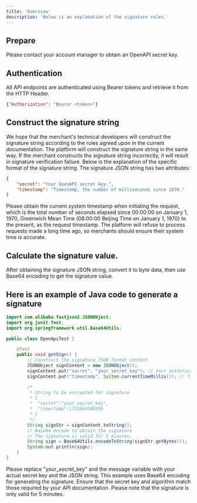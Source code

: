 ```yaml
---
title: 'Overview'
description: 'Below is an explanation of the signature rules.'
---
```


## Prepare

Please contact your account manager to obtain an OpenAPI secret key.


## Authentication

All API endpoints are authenticated using Bearer tokens and retrieve it from the HTTP Header.

```json
{"Authorization": "Bearer <token>"}
```

## Construct the signature string

We hope that the merchant's technical developers will construct the signature string according to the rules agreed upon in the current documentation. The platform will construct the signature string in the same way. If the merchant constructs the signature string incorrectly, it will result in signature verification failure. Below is the explanation of the specific format of the signature string. The signature JSON string has two attributes:

```json
{
    "secret": "Your OpenAPI secret key.",
    "timestamp": "Timestamp, the number of milliseconds since 1970."
}
```

Please obtain the current system timestamp when initiating the request, which is the total number of seconds elapsed since 00:00:00 on January 1, 1970, Greenwich Mean Time (08:00:00 Beijing Time on January 1, 1970) to the present, as the request timestamp. The platform will refuse to process requests made a long time ago, so merchants should ensure their system time is accurate.

## Calculate the signature value.

After obtaining the signature JSON string, convert it to byte data, then use Base64 encoding to get the signature value.

## Here is an example of Java code to generate a signature

``` java
import com.alibaba.fastjson2.JSONObject;
import org.junit.Test;
import org.springframework.util.Base64Utils;

public class OpenApiTest {

    @Test
    public void getSign() {
        // Construct the signature JSON format content
        JSONObject signContent = new JSONObject();
        signContent.put("secret", "your_secret_key"); // Your authorization key
        signContent.put("timestamp", System.currentTimeMillis()); // Timestamp, the number of milliseconds since 1970

        /*
         * String to be encrypted for signature
         * {
         *  "secret":"your_secret_key",
         *  "timestamp":1731664580356
         * }
         */
        String signStr = signContent.toString();
        // Base64 encode to obtain the signature
        // The signature is valid for 5 minutes.
        String sign = Base64Utils.encodeToString(signStr.getBytes());
        System.out.println(sign);
    }
}

```

Please replace "your_secret_key" and the message variable with your actual secret key and the JSON string. This example uses Base64 encoding for generating the signature. Ensure that the secret key and algorithm match those required by your API documentation.
<Warning>Please note that the signature is only valid for 5 minutes.</Warning>
